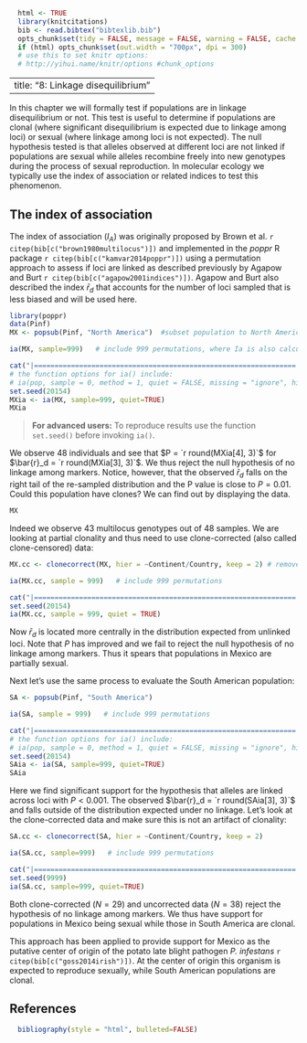 ```r
  html <- TRUE
  library(knitcitations)
  bib <- read.bibtex("bibtexlib.bib")
  opts_chunk$set(tidy = FALSE, message = FALSE, warning = FALSE, cache = TRUE)
  if (html) opts_chunk$set(out.width = "700px", dpi = 300) 
  # use this to set knitr options: 
  # http://yihui.name/knitr/options #chunk_options
```
---
title: "8: Linkage disequilibrium"
---

In this chapter we will formally test if populations are in linkage
disequilibrium or not. This test is useful to determine if populations are
clonal (where significant disequilibrium is expected due to linkage among loci) or sexual (where linkage among loci is not expected). The null hypothesis tested is that alleles
observed at different loci are not linked if populations are sexual while
alleles recombine freely  into new genotypes during the process of sexual
reproduction. In molecular ecology we typically use the index of association or
related indices to test this phenomenon.

The index of association
-----

The index of association ($I_A$) was originally proposed by Brown et al. `r citep(bib[c("brown1980multilocus")])` and implemented in the *poppr* R package `r citep(bib[c("kamvar2014poppr")])` using a permutation approach to assess if loci are linked as described previously by Agapow and Burt `r citep(bib[c("agapow2001indices")])`. Agapow and Burt also described the index $\bar{r}_d$ that accounts for the number of loci sampled that is less biased and will be used here. 

```r
library(poppr)
data(Pinf)
MX <- popsub(Pinf, "North America")  #subset population to North America
```
```r
ia(MX, sample=999)   # include 999 permutations, where Ia is also calculated for the observed data, thus enabling a null distribution of 1000 observations
```
```r
cat("|================================================================| 100%\n")
# the function options for ia() include:
# ia(pop, sample = 0, method = 1, quiet = FALSE, missing = "ignore", hist = TRUE)
set.seed(20154) 
MXia <- ia(MX, sample=999, quiet=TRUE)
MXia
```

> **For advanced users:** To reproduce results use the function `set.seed()` before invoking `ia()`.

We observe 48 individuals and see that $P = `r round(MXia[4], 3)`$ for $\bar{r}_d = `r round(MXia[3], 3)`$. We thus reject the null hypothesis of no linkage among markers. Notice, however, that the observed $\bar{r}_d$ falls on the right tail of the re-sampled distribution and the P value is close to $P = 0.01$. Could this population have clones? We can find out by displaying the data.

```r
MX
```

Indeed we observe 43 multilocus genotypes out of 48 samples. We are looking at partial clonality and thus need to use clone-corrected (also called clone-censored) data:

```r
MX.cc <- clonecorrect(MX, hier = ~Continent/Country, keep = 2) # remove clones from Mexican population
```
```r
ia(MX.cc, sample = 999)   # include 999 permutations
```
```r
cat("|================================================================| 100%\n")
set.seed(20154)
ia(MX.cc, sample = 999, quiet = TRUE)
```

Now $\bar{r}_d$ is located more centrally in the distribution expected from unlinked loci. Note that $P$ has improved and we fail to reject the null hypothesis of no linkage among markers. Thus it spears that populations in Mexico are partially sexual. 

Next let's use the same process to evaluate the South American population:

```r
SA <- popsub(Pinf, "South America")
```
```r
ia(SA, sample = 999)   # include 999 permutations
```
```r
cat("|================================================================| 100%\n")
# the function options for ia() include:
# ia(pop, sample = 0, method = 1, quiet = FALSE, missing = "ignore", hist = TRUE)
set.seed(20154) 
SAia <- ia(SA, sample=999, quiet=TRUE)
SAia
```

Here we find significant support for the hypothesis that alleles are linked across loci with $P < 0.001$. The observed $\bar{r}_d = `r round(SAia[3], 3)`$ and falls outside of the distribution expected under no linkage. Let's look at the clone-corrected data and make sure this is not an artifact of clonality:

```r
SA.cc <- clonecorrect(SA, hier = ~Continent/Country, keep = 2)
```
```r
ia(SA.cc, sample=999)   # include 999 permutations
```
```r
cat("|================================================================| 100%\n")
set.seed(9999)
ia(SA.cc, sample=999, quiet=TRUE)
```

Both clone-corrected ($N = 29$) and uncorrected data ($N = 38$) reject the hypothesis of no linkage among markers. We thus have support for populations in Mexico being sexual while those in South America are clonal. 

This approach has been applied to provide support for Mexico as the putative center of origin of the potato late blight pathogen *P. infestans* `r citep(bib[c("goss2014irish")])`. At the center of origin this organism is expected to reproduce sexually, while South American populations are clonal. 

References
----------
```r
  bibliography(style = "html", bulleted=FALSE)
```